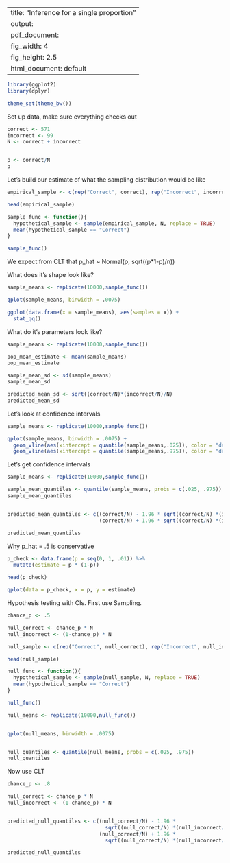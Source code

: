 
---
title: "Inference for a single proportion"
output:
  pdf_document: 
    fig_width: 4
    fig_height: 2.5
  html_document: default
---


```r
library(ggplot2)
library(dplyr)

theme_set(theme_bw())
```

Set up data, make sure everything checks out
```r
correct <- 571
incorrect <- 99
N <- correct + incorrect


p <- correct/N
p
```


Let's build our estimate of what the sampling distribution would be like
```r
empirical_sample <- c(rep("Correct", correct), rep("Incorrect", incorrect))

head(empirical_sample)

sample_func <- function(){
  hypothetical_sample <- sample(empirical_sample, N, replace = TRUE)
  mean(hypothetical_sample == "Correct")
}

sample_func()
```


We expect from CLT that p_hat ~ Normal(p, sqrt((p*1-p)/n))

What does it's shape look like?
```r
sample_means <- replicate(10000,sample_func())

qplot(sample_means, binwidth = .0075)

ggplot(data.frame(x = sample_means), aes(samples = x)) +
  stat_qq()
```

What do it's parameters look like?
```r
sample_means <- replicate(10000,sample_func())

pop_mean_estimate <- mean(sample_means)
pop_mean_estimate

sample_mean_sd <- sd(sample_means)
sample_mean_sd

predicted_mean_sd <- sqrt((correct/N)*(incorrect/N)/N)
predicted_mean_sd
```

Let's look at confidence intervals
```r
sample_means <- replicate(10000,sample_func())

qplot(sample_means, binwidth = .0075) + 
  geom_vline(aes(xintercept = quantile(sample_means,.025)), color = "darkred") +
  geom_vline(aes(xintercept = quantile(sample_means,.975)), color = "darkred")

```


Let's get confidence intervals 
```r
sample_means <- replicate(10000,sample_func())

sample_mean_quantiles <- quantile(sample_means, probs = c(.025, .975))
sample_mean_quantiles


predicted_mean_quantiles <- c((correct/N) - 1.96 * sqrt((correct/N) *(incorrect/N)/N),
                              (correct/N) + 1.96 * sqrt((correct/N) *(incorrect/N)/N))

predicted_mean_quantiles
```


Why p_hat = .5 is conservative
```r

p_check <- data.frame(p = seq(0, 1, .01)) %>%
  mutate(estimate = p * (1-p))

head(p_check)

qplot(data = p_check, x = p, y = estimate)
```

Hypothesis testing with CIs. First use Sampling.
```r
chance_p <- .5

null_correct <- chance_p * N
null_incorrect <- (1-chance_p) * N

null_sample <- c(rep("Correct", null_correct), rep("Incorrect", null_incorrect))

head(null_sample)

null_func <- function(){
  hypothetical_sample <- sample(null_sample, N, replace = TRUE)
  mean(hypothetical_sample == "Correct")
}

null_func()

null_means <- replicate(10000,null_func())


qplot(null_means, binwidth = .0075)


null_quantiles <- quantile(null_means, probs = c(.025, .975))
null_quantiles
```

Now use CLT
```r
chance_p <- .8

null_correct <- chance_p * N
null_incorrect <- (1-chance_p) * N


predicted_null_quantiles <- c((null_correct/N) - 1.96 * 
                                sqrt((null_correct/N) *(null_incorrect/N)/N),
                              (null_correct/N) + 1.96 * 
                                sqrt((null_correct/N) *(null_incorrect/N)/N))

predicted_null_quantiles

```






